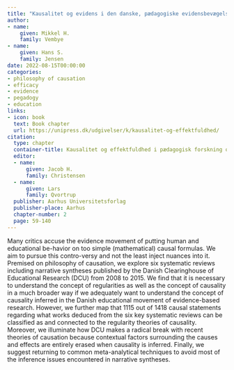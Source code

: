 ```yaml
---
title: "Kausalitet og evidens i den danske, pædagogiske evidensbevægelse og et muligt bud på en forbedring"
author:
- name:
    given: Mikkel H.
    family: Vembye
- name:
    given: Hans S.
    family: Jensen
date: 2022-08-15T00:00:00
categories:
- philosophy of causation
- efficacy
- evidence
- pegadogy
- education
links:
- icon: book
  text: Book chapter
  url: https://unipress.dk/udgivelser/k/kausalitet-og-effektfuldhed/
citation: 
  type: chapter
  container-title: Kausalitet og effektfuldhed i pædagogisk forskning og praksis
  editor: 
  - name: 
      given: Jacob H.
      family: Christensen
  - name:
      given: Lars
      family: Qvortrup
  publisher: Aarhus Universitetsforlag
  publisher-place: Aarhus
  chapter-number: 2
  page: 59-140
---
```


Many critics accuse the evidence movement of putting human and educational be-havior on too simple (mathematical) causal formulas. We aim to pursue this contro-versy and not the least inject nuances into it. Premised on philosophy of causation, we explore six systematic reviews including narrative syntheses published by the Danish Clearinghouse of Educational Research (DCU) from 2008 to 2015. We find that it is necessary to understand the concept of regularities as well as the concept of causality in a much broader way if we adequately want to understand the concept of causality inferred in the Danish educational movement of evidence-based research. However, we further map that 1115 out of 1418 causal statements regarding what works deduced from the six key systematic reviews can be classified as and connected to the regularity theories of causality. Moreover, we illuminate how DCU makes a radical break with recent theories of causation because contextual factors surrounding the causes and effects are entirely erased when causality is inferred. Finally, we suggest returning to common meta-analytical techniques to avoid most of the inference issues encountered in narrative syntheses.